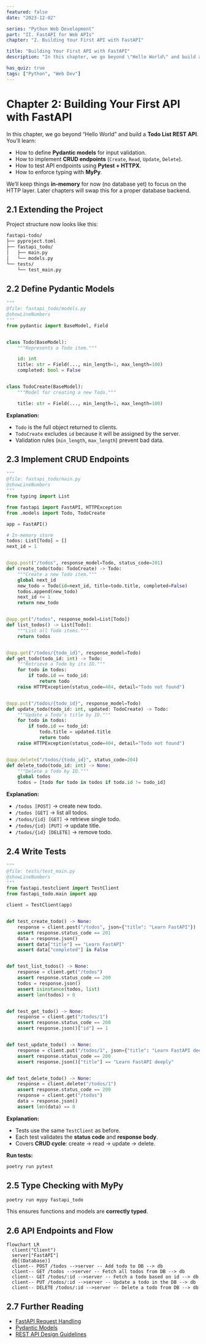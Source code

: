 ```yaml
---
featured: false
date: "2023-12-02"

series: "Python Web Development"
part: "II. FastAPI for Web APIs"
chapter: "2. Building Your First API with FastAPI"

title: "Building Your First API with FastAPI"
description: "In this chapter, we go beyond \"Hello World\" and build a Todo List REST API."

has_quiz: true
tags: ["Python", "Web Dev"]
---
```


# Chapter 2: Building Your First API with FastAPI

In this chapter, we go beyond “Hello World” and build a **Todo List REST API**. You’ll learn:

* How to define **Pydantic models** for input validation.
* How to implement **CRUD endpoints** (`Create`, `Read`, `Update`, `Delete`).
* How to test API endpoints using **Pytest + HTTPX**.
* How to enforce typing with **MyPy**.

We’ll keep things **in-memory** for now (no database yet) to focus on the HTTP layer. Later chapters will swap this for a proper database backend.

## 2.1 Extending the Project

Project structure now looks like this:

```bash
fastapi-todo/
├── pyproject.toml
├── fastapi_todo/
│   ├── main.py
│   └── models.py
└── tests/
    └── test_main.py
```

## 2.2 Define Pydantic Models

```python
"""
@file: fastapi_todo/models.py
@showLineNumbers
"""
from pydantic import BaseModel, Field


class Todo(BaseModel):
    """Represents a Todo item."""

    id: int
    title: str = Field(..., min_length=1, max_length=100)
    completed: bool = False


class TodoCreate(BaseModel):
    """Model for creating a new Todo."""

    title: str = Field(..., min_length=1, max_length=100)
```

**Explanation:**

* `Todo` is the full object returned to clients.
* `TodoCreate` excludes `id` because it will be assigned by the server.
* Validation rules (`min_length`, `max_length`) prevent bad data.

## 2.3 Implement CRUD Endpoints

```python
"""
@file: fastapi_todo/main.py
@showLineNumbers
"""
from typing import List

from fastapi import FastAPI, HTTPException
from .models import Todo, TodoCreate

app = FastAPI()

# In-memory store
todos: List[Todo] = []
next_id = 1


@app.post("/todos", response_model=Todo, status_code=201)
def create_todo(todo: TodoCreate) -> Todo:
    """Create a new Todo item."""
    global next_id
    new_todo = Todo(id=next_id, title=todo.title, completed=False)
    todos.append(new_todo)
    next_id += 1
    return new_todo


@app.get("/todos", response_model=List[Todo])
def list_todos() -> List[Todo]:
    """List all Todo items."""
    return todos


@app.get("/todos/{todo_id}", response_model=Todo)
def get_todo(todo_id: int) -> Todo:
    """Retrieve a Todo by its ID."""
    for todo in todos:
        if todo.id == todo_id:
            return todo
    raise HTTPException(status_code=404, detail="Todo not found")


@app.put("/todos/{todo_id}", response_model=Todo)
def update_todo(todo_id: int, updated: TodoCreate) -> Todo:
    """Update a Todo’s title by ID."""
    for todo in todos:
        if todo.id == todo_id:
            todo.title = updated.title
            return todo
    raise HTTPException(status_code=404, detail="Todo not found")


@app.delete("/todos/{todo_id}", status_code=204)
def delete_todo(todo_id: int) -> None:
    """Delete a Todo by ID."""
    global todos
    todos = [todo for todo in todos if todo.id != todo_id]
```

**Explanation:**

* `/todos [POST]` → create new todo.
* `/todos [GET]` → list all todos.
* `/todos/{id} [GET]` → retrieve single todo.
* `/todos/{id} [PUT]` → update title.
* `/todos/{id} [DELETE]` → remove todo.

## 2.4 Write Tests

```python
"""
@file: tests/test_main.py
@showLineNumbers
"""
from fastapi.testclient import TestClient
from fastapi_todo.main import app

client = TestClient(app)


def test_create_todo() -> None:
    response = client.post("/todos", json={"title": "Learn FastAPI"})
    assert response.status_code == 201
    data = response.json()
    assert data["title"] == "Learn FastAPI"
    assert data["completed"] is False


def test_list_todos() -> None:
    response = client.get("/todos")
    assert response.status_code == 200
    todos = response.json()
    assert isinstance(todos, list)
    assert len(todos) > 0


def test_get_todo() -> None:
    response = client.get("/todos/1")
    assert response.status_code == 200
    assert response.json()["id"] == 1


def test_update_todo() -> None:
    response = client.put("/todos/1", json={"title": "Learn FastAPI deeply"})
    assert response.status_code == 200
    assert response.json()["title"] == "Learn FastAPI deeply"


def test_delete_todo() -> None:
    response = client.delete("/todos/1")
    assert response.status_code == 200
    response = client.get("/todos")
    data = response.json()
    assert len(data) == 0
```

**Explanation:**

* Tests use the same `TestClient` as before.
* Each test validates the **status code** and **response body**.
* Covers **CRUD cycle**: create → read → update → delete.

**Run tests:**

```bash
poetry run pytest
```

## 2.5 Type Checking with MyPy

```bash
poetry run mypy fastapi_todo
```

This ensures functions and models are **correctly typed**.

## 2.6 API Endpoints and Flow

```mermaid
flowchart LR
  client("Client")
  server["FastAPI"]
  db[(Database)]
  client-- POST /todos -->server -- Add todo to DB --> db
  client-- GET /todos -->server -- Fetch all todos from DB --> db
  client-- GET /todos/:id -->server -- Fetch a todo based on id --> db
  client-- PUT /todos/:id -->server -- Update a todo in the DB --> db
  client-- DELETE /todos/:id -->server -- Delete a todo from DB --> db
```

## 2.7 Further Reading

* [FastAPI Request Handling](https://fastapi.tiangolo.com/tutorial/body/)
* [Pydantic Models](https://docs.pydantic.dev/)
* [REST API Design Guidelines](https://restfulapi.net/)

